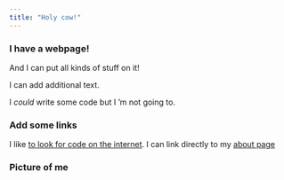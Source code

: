 ```yaml
---
title: "Holy cow!"
---
```


### I have a webpage!

And I can put all kinds of stuff on it!

I can add additional text.

I *could* write some code but I 'm not going to.

### Add some links
I like [to look for code on the internet](http://www.google.com).
I can link directly to my [about page](about.html)

### Picture of me